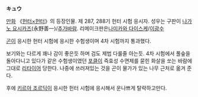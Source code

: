 '''キュウ'''

[[만화]] 《[[헌터×헌터]]》의 등장인물. 제 287, 288기 헌터 시험 응시자. 성우는 구판이 [[나가노 요시카즈]](永野善一)/[[추가바람]]. 리메이크판은[[나미카와 다이스케]]/[[이광수]]

[[곤]]이 응시한 헌터 시험에 응시한 수험생이며 4차 시험까지 통과했다.

보기와는 다르게 꽤나 감이 좋은듯 하며 검도 제법 다룰줄 아는듯. 4차 시험에서 풀숲을 돌아다니고 있다가 같은 수험생이였던 [[포클]]이 즉효성 수면제를 묻힌 화살을 쏘는 바람에 그대로 [[리타이어]] 당한다. 나중에 쓰러져있는 것을 곤이 물가가 있는 나무 근처로 옮겨 준다.

후에 [[키르아 조르딕]]이 응시한 헌터 시험에 응시해서 운나쁘게 탈락하고만다.

